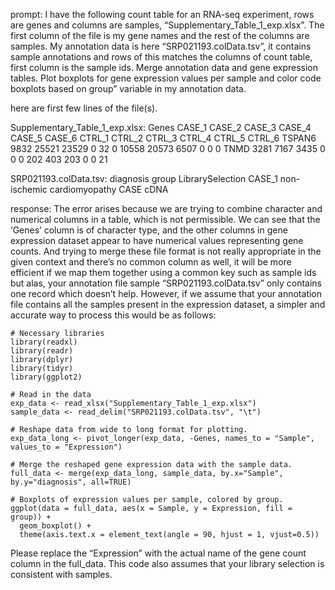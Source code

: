 prompt:
I have the following count table for an RNA-seq experiment, rows are genes and columns are samples, "Supplementary_Table_1_exp.xlsx". The first column of the file is my gene names and the rest of the columns are samples. My annotation data is here  "SRP021193.colData.tsv", it contains sample annotations and rows of this matches the columns of count table, first column is the sample ids. Merge annotation data and gene expression tables. Plot boxplots for gene expression values per sample and color code boxplots based on group" variable in my annotation data.

here are first few lines of the file(s).

Supplementary_Table_1_exp.xlsx:
Genes	CASE_1	CASE_2	CASE_3	CASE_4	CASE_5	CASE_6	CTRL_1	CTRL_2	CTRL_3	CTRL_4	CTRL_5	CTRL_6
TSPAN6	9832	25521	23529	0	32	0	10558	20573	6507	0	0	 0
TNMD	3281	 7167	 3435	0	 0	0	  202	  403	 203	0	0	21


SRP021193.colData.tsv:
diagnosis	group	LibrarySelection
CASE_1	non-ischemic cardiomyopathy	CASE	cDNA


response:
The error arises because we are trying to combine character and numerical columns in a table, which is not permissible. We can see that the 'Genes' column is of character type, and the other columns in gene expression dataset appear to have numerical values representing gene counts. And trying to merge these file format is not really appropriate in the given context and there's no common column as well, it will be more efficient if we map them together using a common key such as sample ids but alas, your annotation file sample "SRP021193.colData.tsv" only contains one record which doesn't help. However, if we assume that your annotation file contains all the samples present in the expression dataset, a simpler and accurate way to process this would be as follows:

```
# Necessary libraries
library(readxl)
library(readr)
library(dplyr)
library(tidyr)
library(ggplot2)

# Read in the data
exp_data <- read_xlsx("Supplementary_Table_1_exp.xlsx")
sample_data <- read_delim("SRP021193.colData.tsv", "\t")

# Reshape data from wide to long format for plotting.
exp_data_long <- pivot_longer(exp_data, -Genes, names_to = "Sample", values_to = "Expression")

# Merge the reshaped gene expression data with the sample data.
full_data <- merge(exp_data_long, sample_data, by.x="Sample", by.y="diagnosis", all=TRUE)

# Boxplots of expression values per sample, colored by group.
ggplot(data = full_data, aes(x = Sample, y = Expression, fill = group)) +
  geom_boxplot() +
  theme(axis.text.x = element_text(angle = 90, hjust = 1, vjust=0.5))
```
Please replace the "Expression" with the actual name of the gene count column in the full_data. This code also assumes that your library selection is consistent with samples.

